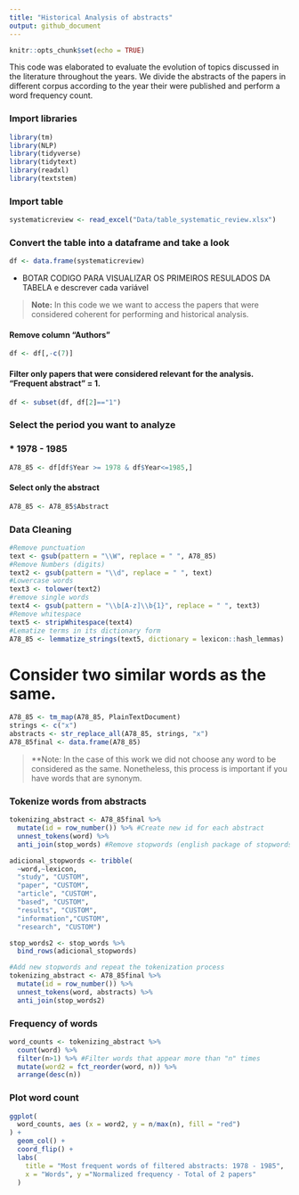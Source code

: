 ```yaml
---
title: "Historical Analysis of abstracts"
output: github_document
---
```


```r
knitr::opts_chunk$set(echo = TRUE)
```

This code was elaborated to evaluate the evolution of topics discussed in the literature throughout the years. We divide the abstracts of the papers in different corpus according to the year their were published and perform a word frequency count. 

### Import libraries

```r
library(tm)
library(NLP)
library(tidyverse)
library(tidytext)
library(readxl)
library(textstem)
```


### Import table

```r
systematicreview <- read_excel("Data/table_systematic_review.xlsx")
```

### Convert the table into a dataframe and take a look

```r
df <- data.frame(systematicreview)
```


* BOTAR CODIGO PARA VISUALIZAR OS PRIMEIROS RESULADOS DA TABELA e descrever cada variável

>**Note:** In this code we we want to access the papers that were considered coherent for performing and historical analysis. 

#### Remove column "Authors"

```r
df <- df[,-c(7)] 
```

#### Filter only papers that were considered relevant for the analysis. "Frequent abstract" = 1.

```r
df <- subset(df, df[2]=="1") 
```

### Select the period you want to analyze

### * 1978 - 1985 

```r
A78_85 <- df[df$Year >= 1978 & df$Year<=1985,]
```

#### Select only the abstract

```r
A78_85 <- A78_85$Abstract

```

### Data Cleaning 

```r
#Remove punctuation
text <- gsub(pattern = "\\W", replace = " ", A78_85)
#Remove Numbers (digits)
text2 <- gsub(pattern = "\\d", replace = " ", text)
#Lowercase words
text3 <- tolower(text2)
#remove single words 
text4 <- gsub(pattern = "\\b[A-z]\\b{1}", replace = " ", text3) 
#Remove whitespace
text5 <- stripWhitespace(text4)
#Lematize terms in its dictionary form
A78_85 <- lemmatize_strings(text5, dictionary = lexicon::hash_lemmas)
```

# Consider two similar words as the same. 

```r
A78_85 <- tm_map(A78_85, PlainTextDocument)
strings <- c("x") 
abstracts <- str_replace_all(A78_85, strings, "x")
A78_85final <- data.frame(A78_85)
```

>**Note*:* In the case of this work we did not choose any word to be considered as the same. Nonetheless, this process is important if you have words that are synonym. 

### Tokenize words from abstracts

```r
tokenizing_abstract <- A78_85final %>%
  mutate(id = row_number()) %>% #Create new id for each abstract
  unnest_tokens(word) %>%
  anti_join(stop_words) #Remove stopwords (english package of stopwords)
```

```r
adicional_stopwords <- tribble(
  ~word,~lexicon,
  "study", "CUSTOM",
  "paper", "CUSTOM",
  "article", "CUSTOM",
  "based", "CUSTOM",
  "results", "CUSTOM",
  "information","CUSTOM",
  "research", "CUSTOM")

stop_words2 <- stop_words %>%
  bind_rows(adicional_stopwords) 

#Add new stopwords and repeat the tokenization process
tokenizing_abstract <- A78_85final %>%
  mutate(id = row_number()) %>% 
  unnest_tokens(word, abstracts) %>%
  anti_join(stop_words2) 
```

### Frequency of words

```r
word_counts <- tokenizing_abstract %>%
  count(word) %>%
  filter(n>1) %>% #Filter words that appear more than "n" times
  mutate(word2 = fct_reorder(word, n)) %>% 
  arrange(desc(n)) 
```

### Plot word count

```r
ggplot(
  word_counts, aes (x = word2, y = n/max(n), fill = "red")
) +
  geom_col() + 
  coord_flip() + 
  labs(
    title = "Most frequent words of filtered abstracts: 1978 - 1985",
    x = "Words", y ="Normalized frequency - Total of 2 papers"
  )
```




